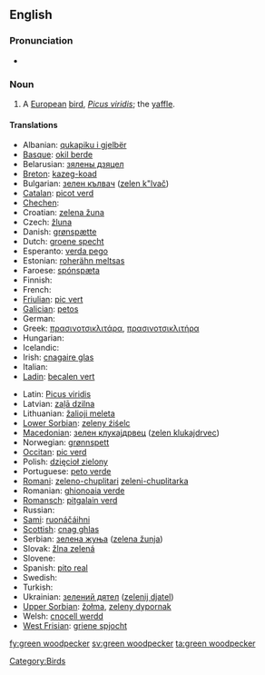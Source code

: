 {{wikipedia}}
==English==

===Pronunciation===
* {{IPA|/gɽin'wʊdpɛkəɽ/}}

===Noun===
{{en-noun|sg=[[green]] [[woodpecker]]}}

# A [[European]] [[bird]], ''[[Picus viridis]]''; the [[yaffle]].

====Translations====
{{trans-top|bird}}
* Albanian: [[qukapiku i gjelbër]]
* [[Basque]]: [[okil berde]]
* Belarusian: [[зялены дзяцел]]
* [[Breton]]: [[kazeg-koad]]
* Bulgarian: [[зелен кълвач]] ([[zelen k"lvač]])
* [[Catalan]]: [[picot verd]]
* [[Chechen]]: {{tø|ce|баьццара хенакIур}}
* Croatian: [[zelena žuna]]
* Czech: [[žluna]]
* Danish: [[grønspætte]]
* Dutch: [[groene specht]] {{m}}
* Esperanto: [[verda pego]]
* Estonian: [[roherähn meltsas]]
* Faroese: [[spónspæta]]
* Finnish: {{t-|fi|vihertikka}}
* French: {{t-|fr|pic vert|m}}
* [[Friulian]]: [[pic vert]]
* [[Galician]]: [[petos]]
* German: {{t+|de|Grünspecht|m}}
* Greek: [[πρασινοτσικλιτάρα]], [[πρασινοτσικλιτήρα]] '' ''
* Hungarian: {{t-|hu|zöld küllő}}
* Icelandic: {{t+|is|grænspæta}}
* Irish: [[cnagaire glas]]
* Italian: {{t+|it|picchio verde|m}}
* [[Ladin]]: [[becalen vert]]
{{trans-mid}}
* Latin: [[Picus viridis]] '' ''
* Latvian: [[zaļā dzilna]]
* Lithuanian: [[žalioji meleta]]
* [[Lower Sorbian]]: [[zeleny źiśelc]]
* [[Macedonian]]: [[зелен клукаjдрвец]] ([[zelen klukajdrvec]])
* Norwegian: [[grønnspett]]
* [[Occitan]]: [[pic verd]]
* Polish: [[dzięcioł zielony]] '' ''
* Portuguese: [[peto verde]]
* [[Romani]]: [[zeleno-chuplitari]] {{m}} [[zeleni-chuplitarka]] {{f}}
* Romanian: [[ghionoaia verde]]
* [[Romansch]]: [[pitgalain verd]]
* Russian: {{t|ru|зелёный дятел|m|tr=z'el'ónyj d'át'l}}
* [[Sami]]: [[ruonáčáihni]]
* [[Scottish]]: [[cnag ghlas]]
* Serbian: [[зелена жуња]] ([[zelena žunja]])
* Slovak: [[žlna zelená]]
* Slovene: {{t+|sl|zelena žolna}}
* Spanish: [[pito real]] {{m}}
* Swedish: {{t+|sv|gröngöling}}
* Turkish: {{t+|tr|yeşil ağaçkakan}}
* Ukrainian: [[зелений дятел]] ([[zеlеnij djatеl]])
* [[Upper Sorbian]]: [[žołma]], [[zeleny dypornak]]
* Welsh: [[cnocell werdd]]
* [[West Frisian]]: [[griene spjocht]]
{{trans-bottom}}

[[Category:Birds]]

[[fy:green woodpecker]]
[[sv:green woodpecker]]
[[ta:green woodpecker]]